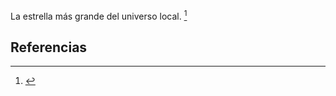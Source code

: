 La estrella más grande del universo local. <ref>{{lib|LU|41|3|2}}</ref> 

== Referencias ==

<references />
